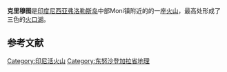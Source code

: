 {{Infobox Mountain
| 名稱=克里穆图火山
| 照片=Flores_Moni_Kelimutu.jpg
| Caption=
| 海拔= 1839m
| 位置=[[印度尼西亚|印度尼西亚]][[弗洛勒斯岛|弗洛勒斯岛]]
| Range=
| Prominence = 
| 座標 = {{coord|8|46|12|S|121|49|12|E|format=dms|type:mountain|display=inline,title}}
| Topographic map =
| 類別=[[活火山|活火山]]
| Age=
| 最近喷发=1968<ref name=gvp>{{cite gvp|vnum=0604-14=|name=Kelimutu}}</ref>
| First ascent=
| Easiest route=
| Listing = [[印度尼西亚火山列表|印度尼西亚火山列表]]
| Translation = | Language =
| pushpin_map = Indonesia
| pushpin_map_caption = 克里穆圖火山的位置
| latd=8 |latm=46 |lats=12 |latNS=S
| longd=121 |longm=49 |longs=12 |longEW=E
}}

'''克里穆图'''是[[印度尼西亚|印度尼西亚]][[弗洛勒斯岛|弗洛勒斯岛]]中部Moni镇附近的的一座[[火山|火山]]，最高处形成了三色的[[火口湖|火口湖]]。

== 参考文献 ==
{{Reflist|2}}

{{印度尼西亚地理小作品}}

[[Category:印尼活火山|Category:印尼活火山]]
[[Category:东努沙登加拉省地理|Category:东努沙登加拉省地理]]